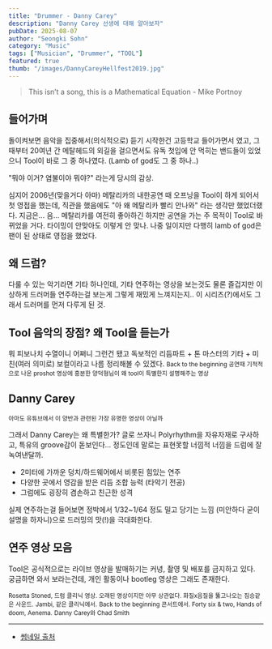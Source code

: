 ```yaml
---
title: "Drummer - Danny Carey"
description: "Danny Carey 선생에 대해 알아보자"
pubDate: 2025-08-07
author: "Seongki Sohn"
category: "Music"
tags: ["Musician", "Drummer", "TOOL"]
featured: true
thumb: "/images/DannyCareyHellfest2019.jpg"
---
```



> This isn’t a song, this is a Mathematical Equation - Mike Portnoy

## 들어가며
돌이켜보면 음악을 집중해서(의식적으로) 듣기 시작한건 고등학교 들어가면서 였고,
그때부터 20여년 간 메탈헤드의 외길을 걸으면서도 유독 첫입에 안 먹히는 밴드들이 있었으니
Tool이 바로 그 중 하나였다. (Lamb of god도 그 중 하나..)

"뭐야 이거? 염불이야 뭐야?" 라는게 당시의 감상.

심지어 2006년(맞을거다 아마) 메탈리카의 내한공연 때 오프닝을 Tool이 하게 되어서 첫 영접을 했는데, 직관을 했음에도 "아 왜 메탈리카 빨리 안나와" 라는 생각만 했었더랬다.
지금은... 음... 메탈리카를 여전히 좋아하긴 하지만 공연을 가는 주 목적이 Tool로 바뀌었을 거다. 타이밍이 안맞아도 이렇게 안 맞나.
나중 일이지만 다행히 lamb of god은 팬이 된 상태로 영접을 했었다.

## 왜 드럼?
다룰 수 있는 악기라면 기타 하나인데, 기타 연주하는 영상을 보는것도 물론 즐겁지만
이상하게 드러머들 연주하는걸 보는게 그렇게 재밌게 느껴지는지..
이 시리즈(?)에서도 그래서 드러머를 먼저 다루게 된 것.

## Tool 음악의 장점? 왜 Tool을 듣는가
뭐 피보나치 수열이니 어쩌니 그런건 됐고
독보적인 리듬파트 + 톤 마스터의 기타 + 미친(여러 의미로) 보컬이라고 나름 정리해볼 수 있겠다.
<YouTube id="https://youtu.be/CJfJzYTkQg8?si=yAlnhJaK2tbfIlP4" />
<small>Back to the beginning 공연때 기적적으로 나온 proshot 영상에 흥분한 양덕형님이 왜 tool이 특별한지 설명해주는 영상 </small>

## Danny Carey
<YouTube id="https://youtu.be/FssULNGSZIA?si=UN1BoDvGwU6gMJen" />
<small>아마도 유튜브에서 이 양반과 관련된 가장 유명한 영상이 아닐까</small>

그래서 Danny Carey는 왜 특별한가?
글로 쓰자니 Polyrhythm을 자유자재로 구사하고, 특유의 groove감이 돋보인다... 정도인데 말로는 표현못할 너낌적 너낌을 드럼에 잘 녹여낸달까.
- 2미터에 가까운 덩치/하드웨어에서 비롯된 힘있는 연주
- 다양한 곳에서 영감을 받은 리듬 조합 능력 (타악기 전공)
- 그럼에도 굉장히 겸손하고 친근한 성격

실제 연주하는걸 들어보면 정박에서 1/32~1/64 정도 밀고 당기는 느낌 (미안하다 굳이 설명을 하자니)으로 드러밍의 맛(!)을 극대화한다.


## 연주 영상 모음
Tool은 공식적으로는 라이브 영상을 발매하기는 커녕, 촬영 및 배포를 금지하고 있다. 궁금하면 와서 보라는건데, 개인 활동이나 bootleg 영상은 그래도 존재한다.

 <YouTube id="https://youtu.be/Dh3z__10bhg?si=wNs0FURNaG2-DyHr" />
<small>Rosetta Stoned, 드럼 클리닉 영상. 오래된 영상이지만 아무 상관없다. 화질x음질을 뚫고나오는 짐승같은 사운드.</small>

<YouTube id="https://youtu.be/KcEW1no38KU?si=ZmU3EJYTIPAe_FpJ" />
<small>Jambi, 같은 클리닉에서.</small>

<YouTube id="https://youtu.be/OVLkAzgiwWI?si=Sk1cCNCzprKbMwV-" />
<small>Back to the beginning 콘서트에서. Forty six & two, Hands of doom, Aenema.</small>


<YouTube id="https://youtu.be/mI_OnjaqINE?si=m12sbt1RYRgyuhsW" />
<small>Danny Carey와 Chad Smith</small>

---
- [썸네일 출처](https://commons.wikimedia.org/wiki/File:Danny_Carey_Hellfest_2019.jpg)